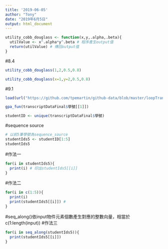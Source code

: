 ```yaml
---
title: '2019-06-05'
author: "Tony"
date: "2019年6月5日"
output: html_document
---
```

```r
utility_cobb_douglass <- function(x,y,.alpha,.beta){
  utilValue <- x^.alpha*y^.beta # 程序產生output值
  return(utilValue) # 傳回output值
}
```
#8.4

```r
utility_cobb_douglass(1,2,0.5,0.8)
```

```r
utility_cobb_douglass(x=1,y=2,0.5,0.8)
```
#9.1
```r
load(url("https://github.com/tpemartin/github-data/blob/master/loopTranscriptData.Rda?raw=true"))
```

```r
gpa_fun(transcriptDataFinal$學號[[1]])
```

```r
studentID <- unique(transcriptDataFinal$學號)
```
#sequence source
```r
# 以前5筆學號為sequence_source
studentIds5 <- studentID[1:5]
studentIds5
```
#作法一
```r
for(i in studentIds5){
  print(i) # 印出studentIds5[[i]]
}
```
#作法二
```r
for(i in c(1:5)){
  print(i)
  print(studentIds5[[i]]) # 
}
```
#seq_along()依input物件元素個數產生對應的整數向量，相當於c(1:length(input))
#作法三
```r
for(i in seq_along(studentIds5)){
  print(studentIds5[[i]])
}
```

